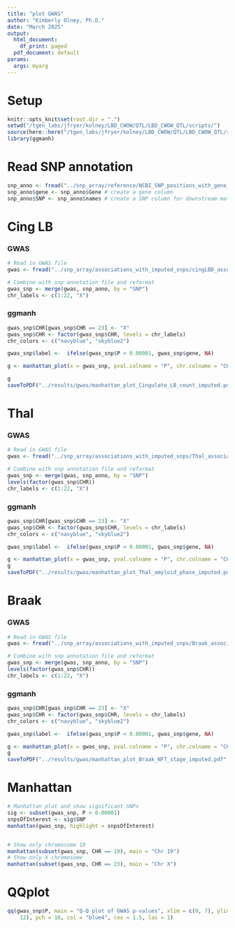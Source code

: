 ```yaml
---
title: "plot GWAS"
author: "Kimberly Olney, Ph.D."
date: "March 2025"
output:
  html_document:
    df_print: paged
  pdf_document: default
params:
  args: myarg
---
```

# Setup
```r
knitr::opts_knit$set(root.dir = ".")
setwd("/tgen_labs/jfryer/kolney/LBD_CWOW/QTL/LBD_CWOW_QTL/scripts/")
source(here::here("/tgen_labs/jfryer/kolney/LBD_CWOW/QTL/LBD_CWOW_QTL/scripts/", "file_paths_and_colours.R"))
library(ggmanh)
```

# Read SNP annotation
```r
snp_anno <- fread("../snp_array/reference/NCBI_SNP_positions_with_gene_hg19ToHg38_lift_over.tsv", header = TRUE,  fill=TRUE)
snp_anno$gene <- snp_anno$Gene # create a gene column 
snp_anno$SNP <- snp_anno$names # create a SNP column for downstream matching 
```

# Cing LB
### GWAS 
```r
# Read in GWAS file 
gwas <- fread("../snp_array/associations_with_imputed_snps/cingLBD_association_imputed.assoc.linear")

# Combine with snp annotation file and reformat 
gwas_snp <- merge(gwas, snp_anno, by = "SNP")
chr_labels <- c(1:22, "X")
```

### ggmanh
```r
gwas_snp$CHR[gwas_snp$CHR == 23] <- "X"
gwas_snp$CHR <- factor(gwas_snp$CHR, levels = chr_labels)
chr_colors <- c("navyblue", "skyblue2")

gwas_snp$label <-  ifelse(gwas_snp$P < 0.00001, gwas_snp$gene, NA)

g <- manhattan_plot(x = gwas_snp, pval.colname = "P", chr.colname = "CHR", pos.colname = "BP", plot.title = "GWAS Cingulate Lewy body count", y.label = "-log10(p-value)", chr.col = chr_colors, label.colname = "label", label.font.size = 2.75, highlight.colname = "label", highlight.col = c("black")) 

g
saveToPDF("../results/gwas/manhattan_plot_Cingulate_LB_count_imputed.pdf", width = 8, height = 4.5)
```

# Thal
### GWAS 
```r
# Read in GWAS file 
gwas <- fread("../snp_array/associations_with_imputed_snps/Thal_association_imputed.assoc.linear")

# Combine with snp annotation file and reformat 
gwas_snp <- merge(gwas, snp_anno, by = "SNP")
levels(factor(gwas_snp$CHR))
chr_labels <- c(1:22, "X")
```

### ggmanh
```r
gwas_snp$CHR[gwas_snp$CHR == 23] <- "X"
gwas_snp$CHR <- factor(gwas_snp$CHR, levels = chr_labels)
chr_colors <- c("navyblue", "skyblue2")

gwas_snp$label <-  ifelse(gwas_snp$P < 0.00001, gwas_snp$gene, NA)

g <- manhattan_plot(x = gwas_snp, pval.colname = "P", chr.colname = "CHR", pos.colname = "BP", plot.title = "GWAS Thal amyloid phase", y.label = "-log10(p-value)", chr.col = chr_colors, label.colname = "label", label.font.size = 2.75, highlight.colname = "label", highlight.col = c("black")) 
g
saveToPDF("../results/gwas/manhattan_plot_Thal_amyloid_phase_imputed.pdf", width = 8, height = 4.5)
```

# Braak
### GWAS 
```r
# Read in GWAS file 
gwas <- fread("../snp_array/associations_with_imputed_snps/Braak_association_imputed.assoc.linear")

# Combine with snp annotation file and reformat 
gwas_snp <- merge(gwas, snp_anno, by = "SNP")
levels(factor(gwas_snp$CHR))
chr_labels <- c(1:22, "X")
```

### ggmanh
```r
gwas_snp$CHR[gwas_snp$CHR == 23] <- "X"
gwas_snp$CHR <- factor(gwas_snp$CHR, levels = chr_labels)
chr_colors <- c("navyblue", "skyblue2")

gwas_snp$label <-  ifelse(gwas_snp$P < 0.00001, gwas_snp$gene, NA)

g <- manhattan_plot(x = gwas_snp, pval.colname = "P", chr.colname = "CHR", pos.colname = "BP", plot.title = "GWAS Braak NFT stage", y.label = "-log10(p-value)", chr.col = chr_colors, label.colname = "label", label.font.size = 2.75, highlight.colname = "label", highlight.col = c("black")) 
g
saveToPDF("../results/gwas/manhattan_plot_Braak_NFT_stage_imputed.pdf", width = 8, height = 4.5)
```


# Manhattan
```r
# Manhattan plot and show significant SNPs
sig <- subset(gwas_snp, P < 0.00001)
snpsOfInterest <- sig$SNP
manhattan(gwas_snp, highlight = snpsOfInterest)


# Show only chromosome 19 
manhattan(subset(gwas_snp, CHR == 19), main = "Chr 19")
# Show only X chromosome
manhattan(subset(gwas_snp, CHR == 23), main = "Chr X")
```

# QQplot
```r
qq(gwas_snp$P, main = "Q-Q plot of GWAS p-values", xlim = c(0, 7), ylim = c(0,
    12), pch = 18, col = "blue4", cex = 1.5, las = 1)
```
